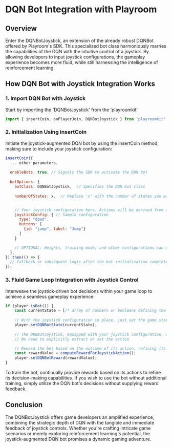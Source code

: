 # DQN Bot Integration with Playroom
## Overview
Enter the DQNBotJoystick, an extension of the already robust DQNBot offered by Playroom's SDK. 
This specialized bot class harmoniously marries the capabilities of the DQN with the intuitive control of a joystick. 
By allowing developers to input joystick configurations, the gameplay experience becomes more fluid, while still harnessing the intelligence of reinforcement learning.

## How DQN Bot with Joystick Integration Works

### 1. Import DQN Bot with Joystick
Start by importing the 'DQNBotJoystick' from the 'playroomkit'

```js
import { insertCoin, onPlayerJoin, DQNBotJoystick } from 'playroomkit';
```

### 2. Initialization Using insertCoin
Initiate the joystick-augmented DQN bot by using the insertCoin method, making sure to include your joystick configuration:

```js
insertCoin({
  ... other parameters,
  
  enableBots: true, // Signals the SDK to activate the DQN bot
  
  botOptions: {
    botClass: DQNBotJoystick,  // Specifies the DQN bot class
    
    numberOfStates: x,  // Replace 'x' with the number of states you want to pass to the agent.


    // Your joystick configuration here. Actions will be derived from this joystick config.
    joystickConfig: { // Sample configuration
      type: "dpad",
      buttons: [
        {id: "jump", label: "Jump"}
      ]
    }

    // OPTIONAL: Weights, training mode, and other configurations can also be passed as DQN Bot
  },
}).then(() => {
  // Callback or subsequent logic after the bot initialization completes
});
```


### 3. Fluid Game Loop Integration with Joystick Control
Interweave the joystick-driven bot decisions within your game loop to achieve a seamless gameplay experience:

```js
if (player.isBot()) {
    const currentState = [/* array of numbers or booleans defining the game state */];
    
    // With the joystick configuration in place, just set the game state
    player.setDQNBotState(currentState);
    
    // The DQNBotJoystick, equipped with your joystick configuration, will automatically set the corresponding action
    // No need to explicitly extract or set the action

    // Reward the bot based on the outcome of its action, refining its decision-making process
    const rewardValue = computeRewardForJoystickAction();
    player.setDQNBotReward(rewardValue);
}
```

To train the bot, continually provide rewards based on its actions to refine its decision-making capabilities. 
If you wish to use the bot without additional training, simply utilize the DQN bot's decisions without supplying reward feedback.

## Conclusion
The DQNBotJoystick offers game developers an amplified experience, combining the strategic depth of DQN with the tangible and immediate feedback of joystick controls. 
Whether you're crafting intricate game scenarios or merely exploring reinforcement learning's potential, the joystick-augmented DQN bot promises a dynamic gaming adventure.